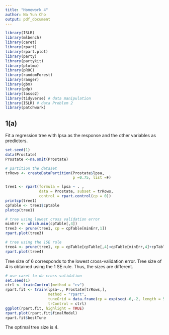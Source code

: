 ```yaml
---
title: "Homework 4"
author: Na Yun Cho
output: pdf_document
---
```



```r
library(ISLR)
library(mlbench)
library(caret)
library(rpart)
library(rpart.plot)
library(party)
library(partykit)
library(plotmo)
library(pROC)
library(randomForest)
library(ranger)
library(gbm)
library(pdp)
library(lasso2)
library(tidyverse) # data manipulation
library(ISLR) # data Problem 2
library(patchwork)
```

## 1(a)
Fit a regression tree with lpsa as the response and the other variables as predictors.
```r
set.seed(1)
data(Prostate)
Prostate <-na.omit(Prostate)

# partition the dataset 
trRows <- createDataPartition(Prostate$lpsa,
                              p =0.75, list =F)

tree1 <- rpart(formula = lpsa ~ . , 
               data = Prostate, subset = trRows,
               control = rpart.control(cp = 0))
printcp(tree1)
cpTable <- tree1$cptable
plotcp(tree1)

# tree using lowest cross validation error 
minErr <- which.min(cpTable[,4])
tree3 <- prune(tree1, cp = cpTable[minErr,1])
rpart.plot(tree3)

# tree using the 1SE rule 
tree4 <- prune(tree1, cp = cpTable[cpTable[,4]<cpTable[minErr,4]+cpTable[minErr,5],1][1])
rpart.plot(tree4)
```
Tree size of 6 corresponds to the lowest cross-validation error. Tree size of 4 is obtained using the 1 SE rule. 
Thus, the sizes are different. 

```r
# use caret to do cross validation
set.seed(1)
ctrl <- trainControl(method = "cv")
rpart.fit <- train(lpsa~., Prostate[trRows,], 
                   method = "rpart",
                   tuneGrid = data.frame(cp = exp(seq(-6,-2, length = 50))),
                   trControl = ctrl)
ggplot(rpart.fit, highlight = TRUE)
rpart.plot(rpart.fit$finalModel)
rpart.fit$bestTune
```
The optimal tree size is 4. 








